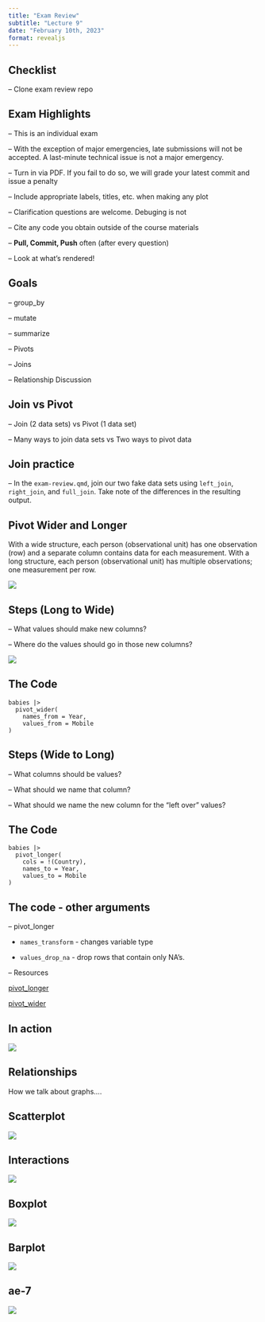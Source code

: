 ```yaml
---
title: "Exam Review"
subtitle: "Lecture 9"
date: "February 10th, 2023"
format: revealjs
---
```


## Checklist

-- Clone exam review repo

## Exam Highlights {.smaller}

-- This is an individual exam 

-- With the exception of major emergencies, late submissions will not be accepted. A last-minute technical issue is not a major emergency.

-- Turn in via PDF. If you fail to do so, we will grade your latest commit and issue a penalty

-- Include appropriate labels, titles, etc. when making any plot

-- Clarification questions are welcome. Debuging is not

-- Cite any code you obtain outside of the course materials

-- **Pull, Commit, Push** often (after every question)

-- Look at what's rendered!


## Goals

-- group_by 

-- mutate

-- summarize

-- Pivots

-- Joins

-- Relationship Discussion


## Join vs Pivot{.smaller}

-- Join (2 data sets) vs Pivot (1 data set)

-- Many ways to join data sets vs Two ways to pivot data 


## Join practice

-- In the `exam-review.qmd`, join our two fake data sets using `left_join`, `right_join`, and `full_join`. Take note of the differences in the resulting output.


## Pivot Wider and Longer

With a wide structure, each person (observational unit) has one observation (row) and a separate column contains data for each measurement. With a long structure, each person (observational unit) has multiple observations; one measurement per row.

![](images/tidy_wide.png){fig-align="center"}

## Steps (Long to Wide)

-- What values should make new columns?

-- Where do the values should go in those new columns? 

![](images/tidy_wide.png){fig-align="center"}

## The Code

```
babies |>
  pivot_wider(
    names_from = Year,
    values_from = Mobile
)
```

## Steps (Wide to Long)

-- What columns should be values?

-- What should we name that column?

-- What should we name the new column for the "left over" values?

## The Code 

```
babies |>
  pivot_longer(
    cols = !(Country),
    names_to = Year,
    values_to = Mobile
)
```


## The code - other arguments {.smaller}

-- pivot_longer 

- `names_transform` - changes variable type 

- `values_drop_na` - drop rows that contain only NA's. 

-- Resources 

[pivot_longer](https://www.rdocumentation.org/packages/tidyr/versions/1.3.0/topics/pivot_longer)

[pivot_wider](https://tidyr.tidyverse.org/reference/pivot_wider.html)

## In action

![](images/tidyr-longer-wider.gif)


## Relationships

How we talk about graphs....

## Scatterplot

![](images/scatter.png){fig-align="center"}

## Interactions

![](images/interaction.png){fig-align="center"}

## Boxplot

![](images/boxplot.png){fig-align="center"}

## Barplot

![](images/barplot.png){fig-align="center"}

## ae-7 

![](images/statsci-plot.png){fig-align="center"}


